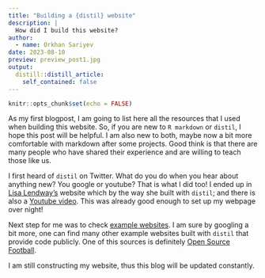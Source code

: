 ```yaml
---
title: "Building a {distil} website"
description: |
  How did I build this website? 
author:
  - name: Orkhan Sariyev
date: 2023-08-10
preview: preview_post1.jpg
output:
  distill::distill_article:
    self_contained: false
---
```



```r
knitr::opts_chunk$set(echo = FALSE)
```

As my first blogpost, I am going to list here all the resources that I used when building this website. So, if you are new to `R markdown` or `distil`, I hope this post will be helpful. I am also new to both, maybe now a bit more comfortable with markdown after some projects. Good think is that there are many people who have shared their experience and are willing to teach those like us. 

I first heard of `distil` on Twitter. What do you do when you hear about anything new? You google or youtube? That is what I did too! I ended up in [Lisa Lendway's](https://lisalendway.netlify.app/) website which by the way she built with `distil`; and there is also a [Youtube video](https://www.youtube.com/watch?time_continue=186&v=Fm3bsYCilEU&embeds_referring_euri=https%3A%2F%2Flisalendway.netlify.app%2F&source_ve_path=MjM4NTE&feature=emb_title). This was already good enough to set up my webpage over night!

Next step for me was to check [example websites](https://pkgs.rstudio.com/distill/articles/examples.html). I am sure by googling a bit more, one can find many other example websites built with `distil` that provide code publicly. One of this sources is definitely [Open Source Football](https://github.com/nflverse/open-source-football). 

I am still constructing my website, thus this blog will be updated constantly. 


